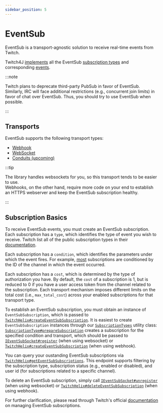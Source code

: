```yaml
---
sidebar_position: 5
---
```


# EventSub

EventSub is a transport-agnostic solution to receive real-time events from Twitch.

Twitch4J [implements](https://twitch4j.github.io/javadoc/com/github/twitch4j/eventsub/subscriptions/SubscriptionTypes.html) all the EventSub [subscription types](https://dev.twitch.tv/docs/eventsub/eventsub-subscription-types/)
and corresponding [events](https://dev.twitch.tv/docs/eventsub/eventsub-reference/#events).

:::note

Twitch plans to deprecate third-party PubSub in favor of EventSub.
Similarly, IRC will face additional restrictions (e.g., concurrent join limits) in favor of chat over EventSub.
Thus, you should try to use EventSub when possible.

:::

## Transports

EventSub supports the following transport types:

* [Webhook](./webhook)
* [WebSocket](./websocket)
* [Conduits (upcoming)](https://discuss.dev.twitch.com/t/rfc-0017-introducing-a-new-eventsub-transport-type-conduit/46972)

:::tip

The library handles websockets for you, so this transport tends to be easier to use.<br/>
Webhooks, on the other hand, require more code on your end to establish an HTTPS webserver and keep the EventSub subscription healthy.

:::

## Subscription Basics

To receive EventSub events, you must create an EventSub subscription.
Each subscription has a `type`, which identifies the type of event you wish to receive.
Twitch list all of the public subscription types in their [documentation](https://dev.twitch.tv/docs/eventsub/eventsub-subscription-types/).

Each subscription has a `condition`, which identifies the parameters under which the event fires.
For example, [most](https://twitch4j.github.io/javadoc/com/github/twitch4j/eventsub/condition/ChannelEventSubCondition.html) subscriptions are conditioned by the ID of the channel in which the event occurred.

Each subscription has a `cost`, which is determined by the type of authorization you have.
By default, the `cost` of a subscription is 1, but is reduced to 0 if you have a user access token from the channel related to the subscription.
Each transport mechanism imposes different limits on the total cost (i.e., `max_total_cost`) across your enabled subscriptions for that transport type.

To establish an EventSub subscription, you must obtain an instance of `EventSubSubscription`, which is passed to [`TwitchHelix#createEventSubSubscription`](https://twitch4j.github.io/javadoc/com/github/twitch4j/helix/TwitchHelix.html#createEventSubSubscription(java.lang.String,com.github.twitch4j.eventsub.EventSubSubscription)).
It is easiest to create `EventSubSubscription` instances through our [`SubscriptionTypes`](https://twitch4j.github.io/javadoc/com/github/twitch4j/eventsub/subscriptions/SubscriptionTypes.html) utility class: [`SubscriptionType#prepareSubscription`](https://twitch4j.github.io/javadoc/com/github/twitch4j/eventsub/subscriptions/SubscriptionType.html#prepareSubscription(java.util.function.Function,com.github.twitch4j.eventsub.EventSubTransport)) creates a subscription for the specified condition and transport, which should be passed to [`IEventSubSocket#register`](https://twitch4j.github.io/javadoc/com/github/twitch4j/eventsub/socket/IEventSubSocket.html#register(com.github.twitch4j.eventsub.EventSubSubscription)) (when using websocket) or [`TwitchHelix#createEventSubSubscription`](https://twitch4j.github.io/javadoc/com/github/twitch4j/helix/TwitchHelix.html#createEventSubSubscription(java.lang.String,com.github.twitch4j.eventsub.EventSubSubscription)) (when using webhook).

You can query your oustanding EventSub subscriptions via [`TwitchHelix#getEventSubSubscriptions`](https://twitch4j.github.io/javadoc/com/github/twitch4j/helix/TwitchHelix.html#getEventSubSubscriptions(java.lang.String,com.github.twitch4j.eventsub.EventSubSubscriptionStatus,com.github.twitch4j.eventsub.subscriptions.SubscriptionType,java.lang.String,java.lang.String,java.lang.Integer)). This endpoint supports filtering by the subscription type, subscription status (e.g., enabled or disabled), and user id (for subscriptions related to a specific channel).

To delete an EventSub subscription, simply call [`IEventSubSocket#unregister`](https://twitch4j.github.io/javadoc/com/github/twitch4j/eventsub/socket/IEventSubSocket.html#unregister(com.github.twitch4j.eventsub.EventSubSubscription)) (when using websocket) or [`TwitchHelix#deleteEventSubSubscription`](https://twitch4j.github.io/javadoc/com/github/twitch4j/helix/TwitchHelix.html#getEventSubSubscriptions(java.lang.String,com.github.twitch4j.eventsub.EventSubSubscriptionStatus,com.github.twitch4j.eventsub.subscriptions.SubscriptionType,java.lang.String,java.lang.String,java.lang.Integer)) (when using webhook).

For further clarification, please read through Twitch's official [documentation](https://dev.twitch.tv/docs/eventsub/manage-subscriptions/) on managing EventSub subscriptions.
